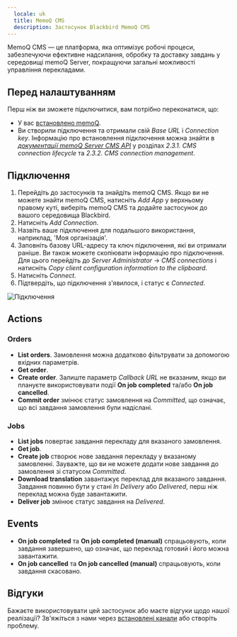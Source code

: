 ```yaml
---
  locale: uk
  title: MemoQ CMS
  description: Застосунок Blackbird MemoQ CMS
---
```


<LinkCard title="Переглянути на Github" target="_blank" href="https://github.com/bb-io/MemoQCMS" icon="github" />

MemoQ CMS — це платформа, яка оптимізує робочі процеси, забезпечуючи ефективне надсилання, обробку та доставку завдань у середовищі memoQ Server, покращуючи загальні можливості управління перекладами.

## Перед налаштуванням

Перш ніж ви зможете підключитися, вам потрібно переконатися, що:

- У вас [встановлено memoQ](https://www.memoq.com/downloads).
- Ви створили підключення та отримали свій _Base URL_ і _Connection key_. Інформацію про встановлення підключення можна знайти в [_документації memoQ Server CMS API_](https://docs.memoq.com/current/api-docs/cmsapi/CMS%20Gateway%20REST%20API%20v2.00.pdf?_gl=1*nqna0h*_ga*ODg3NDQ5Njc0LjE3MDExNjIwMjY.*_ga_HHK0YX9VVW*MTcwMTI0MzUxMS4zLjAuMTcwMTI0MzUxMS4wLjAuMA..*_ga_TVK7MSKW78*MTcwMTI0MzUxMS4zLjAuMTcwMTI0MzUyMC4wLjAuMA..*_gcl_au*MTM3Njk1OTc2NC4xNzAxMTYyMDI1#page=13&zoom=100,90,94) у розділах _2.3.1. CMS connection lifecycle_ та _2.3.2. CMS connection management_.

## Підключення

1. Перейдіть до застосунків та знайдіть memoQ CMS. Якщо ви не можете знайти memoQ CMS, натисніть _Add App_ у верхньому правому куті, виберіть memoQ CMS та додайте застосунок до вашого середовища Blackbird.
2. Натисніть _Add Connection_.
3. Назвіть ваше підключення для подальшого використання, наприклад, 'Моя організація'.
4. Заповніть базову URL-адресу та ключ підключення, які ви отримали раніше. Ви також можете скопіювати інформацію про підключення. Для цього перейдіть до _Server Administrator_ -> _CMS connections_ і натисніть _Copy client configuration information to the clipboard_.
5. Натисніть _Connect_.
6. Підтвердіть, що підключення з'явилося, і статус є _Connected_.

![Підключення](https://raw.githubusercontent.com/bb-io/MemoQCMS/main/image/connecting.png)

## Actions

### Orders

- **List orders**. Замовлення можна додатково фільтрувати за допомогою вхідних параметрів.
- **Get order**.
- **Create order**. Залиште параметр _Callback URL_ не вказаним, якщо ви плануєте використовувати події **On job completed** та/або **On job cancelled**.
- **Commit order** змінює статус замовлення на _Committed_, що означає, що всі завдання замовлення були надіслані.

### Jobs

- **List jobs** повертає завдання перекладу для вказаного замовлення.
- **Get job**.
- **Create job** створює нове завдання перекладу у вказаному замовленні. Зауважте, що ви не можете додати нове завдання до замовлення зі статусом _Committed_.
- **Download translation** завантажує переклад для вказаного завдання. Завдання повинно бути у стані _In Delivery_ або _Delivered_, перш ніж переклад можна буде завантажити.
- **Deliver job** змінює статус завдання на _Delivered_.

## Events

- **On job completed** та **On job completed (manual)** спрацьовують, коли завдання завершено, що означає, що переклад готовий і його можна завантажити.
- **On job cancelled** та **On job cancelled (manual)** спрацьовують, коли завдання скасовано.

## Відгуки

Бажаєте використовувати цей застосунок або маєте відгуки щодо нашої реалізації? Зв'яжіться з нами через [встановлені канали](https://www.blackbird.io/) або створіть проблему.